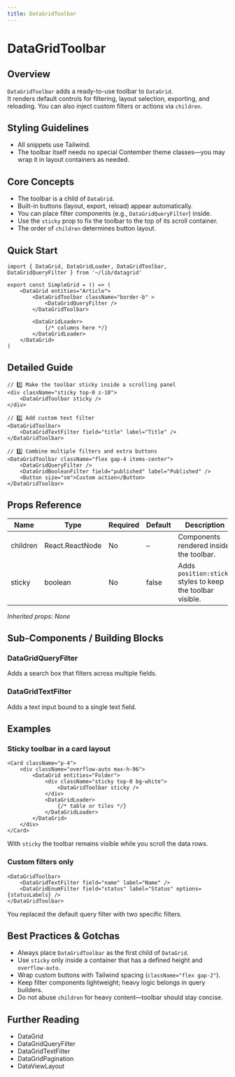 ```yaml
---
title: DataGridToolbar
---
```


<!-- Edited by human: false -->
<!-- Examples count: 16 -->
<!-- Source examples: 1 -->
<!-- Playground examples: 5 -->
<!-- External examples: 10 -->
<!-- Import examples: 8 -->

# DataGridToolbar

## Overview
`DataGridToolbar` adds a ready-to-use toolbar to `DataGrid`.  
It renders default controls for filtering, layout selection, exporting, and reloading. You can also inject custom filters or actions via `children`.

## Styling Guidelines
* All snippets use Tailwind.
* The toolbar itself needs no special Contember theme classes—you may wrap it in layout containers as needed.

## Core Concepts
* The toolbar is a child of `DataGrid`.
* Built-in buttons (layout, export, reload) appear automatically.
* You can place filter components (e.g., `DataGridQueryFilter`) inside.
* Use the `sticky` prop to fix the toolbar to the top of its scroll container.
* The order of `children` determines button layout.

## Quick Start
```tsx
import { DataGrid, DataGridLoader, DataGridToolbar, DataGridQueryFilter } from '~/lib/datagrid'

export const SimpleGrid = () => (
	<DataGrid entities="Article">
		<DataGridToolbar className="border-b" >
			<DataGridQueryFilter />
		</DataGridToolbar>

		<DataGridLoader>
			{/* columns here */}
		</DataGridLoader>
	</DataGrid>
)
```

## Detailed Guide
```tsx
// 1️⃣ Make the toolbar sticky inside a scrolling panel
<div className="sticky top-0 z-10">
	<DataGridToolbar sticky />
</div>

// 2️⃣ Add custom text filter
<DataGridToolbar>
	<DataGridTextFilter field="title" label="Title" />
</DataGridToolbar>

// 3️⃣ Combine multiple filters and extra buttons
<DataGridToolbar className="flex gap-4 items-center">
	<DataGridQueryFilter />
	<DataGridBooleanFilter field="published" label="Published" />
	<Button size="sm">Custom action</Button>
</DataGridToolbar>
```

## Props Reference
| Name     | Type               | Required | Default | Description                                       |
|----------|--------------------|----------|---------|---------------------------------------------------|
| children | React.ReactNode    | No       | –       | Components rendered inside the toolbar.           |
| sticky   | boolean            | No       | false   | Adds `position:sticky` styles to keep the toolbar visible. |

_Inherited props: None_

## Sub-Components / Building Blocks
### DataGridQueryFilter
Adds a search box that filters across multiple fields.

### DataGridTextFilter
Adds a text input bound to a single text field.

## Examples
### Sticky toolbar in a card layout
```tsx
<Card className="p-4">
	<div className="overflow-auto max-h-96">
		<DataGrid entities="Folder">
			<div className="sticky top-0 bg-white">
				<DataGridToolbar sticky />
			</div>
			<DataGridLoader>
				{/* table or tiles */}
			</DataGridLoader>
		</DataGrid>
	</div>
</Card>
```
With `sticky` the toolbar remains visible while you scroll the data rows.

### Custom filters only
```tsx
<DataGridToolbar>
	<DataGridTextFilter field="name" label="Name" />
	<DataGridEnumFilter field="status" label="Status" options={statusLabels} />
</DataGridToolbar>
```
You replaced the default query filter with two specific filters.

## Best Practices & Gotchas
* Always place `DataGridToolbar` as the first child of `DataGrid`.
* Use `sticky` only inside a container that has a defined height and `overflow-auto`.
* Wrap custom buttons with Tailwind spacing (`className="flex gap-2"`).
* Keep filter components lightweight; heavy logic belongs in query builders.
* Do not abuse `children` for heavy content—toolbar should stay concise.

## Further Reading
* DataGrid
* DataGridQueryFilter
* DataGridTextFilter
* DataGridPagination
* DataViewLayout

<!-- End of Generated Documentation -->